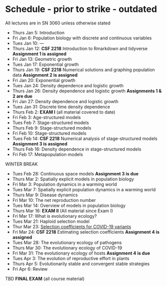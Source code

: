 # Schedule - prior to strike - outdated {#schedule-old}

All lectures are in SN 3060 unless otherwise stated

- Thurs Jan 5: Introduction
- Fri Jan 6: Population biology with discrete and continuous variables
- Tues Jan 10: ---
- Thurs Jan 12: **CSF 2218** Introduction to Rmarkdown and tidyverse **Assignment 1 is assigned**
- Fri Jan 13: Geometric growth
- Tues Jan 17: Exponential growth
- Thurs Jan 19: **CSF 2218** Numerical solutions and graphing population data **Assignment 2 is assigned**
- Fri Jan 20: Exponential growth
- Tues Jan 24: Density dependence and logistic growth
- Thurs Jan 26: Density dependence and logistic growth **Assignments 1 & 2 are due**
- Fri Jan 27: Density dependence and logistic growth
- Tues Jan 31: Discrete time density dependence
- Thurs Feb 2: **EXAM I** (all material covered to date)
- Fri Feb 3: Age-structured models
- Tues Feb 7: Stage-structured models
- Thurs Feb 9: Stage-structured models
- Fri Feb 10: Stage-structured models
- Tues Feb 14: **CSF 2218** Numerical analysis of stage-structured models **Assignment 3 is assigned**
- Thurs Feb 16: Density dependence in stage-structured models
- Fri Feb 17: Metapopulation models

WINTER BREAK

- Tues Feb 28: Continuous space models **Assignment 3 is due**
- Thurs Mar 2: Spatially explicit models in population biology
- Fri Mar 3: Population dynamics in a warming world
- Tues Mar 7: Spatially explicit population dynamics in a warming world
- Thurs Mar 9: Disease dynamics
- Fri Mar 10: The net reproduction number
- Tues Mar 14: Overview of models in population biology
- Thurs Mar 16: **EXAM II** (All material since Exam I)
- Fri Mar 17: What is evolutionary ecology?
- Tues Mar 21: Haploid selection model 
- Thur Mar 23: [Selection coefficients for COVID-19 variants](https://www.zoology.ubc.ca/~otto/Talks/SSE2022_Otto.pdf)
- Fri Mar 24: **CSF 2218** Estimating selection coefficients **Assignment 4 is assigned**
- Tues Mar 28: The evolutionary ecology of pathogens
- Thurs Mar 30: The evolutionary ecology of COVID-19
- Fri Mar 31:  The evolutionary ecology of hosts **Assignment 4 is due**
- Tues Apr 3: The evolution of reproductive effort in plants
- Thurs Apr 5: Evolutionarily stable and convergent stable strategies
- Fri Apr 6: Review

TBD **FINAL EXAM** (all course material) 




